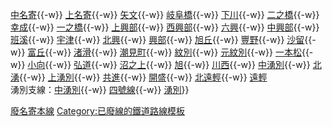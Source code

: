{{鐵道路線 |
| 模板名稱 = 名寄本線
| 名稱 = [[File:JR logo (hokkaido).svg|25px|北海道旅客鐵道|link=北海道旅客鐵道]] [[名寄本線]]（[[廢線]]）
| 代表色 = #2cb431
| 背景色 = #DDDDDD
| 車站列表 = [[名寄站|名寄]]{{-w}} [[中名寄站|中名寄]]{{-w}} [[上名寄站|上名寄]]{{-w}} [[矢文站|矢文]]{{-w}} [[岐阜橋站|岐阜橋]]{{-w}} [[下川站 (北海道)|下川]]{{-w}} [[二之橋站|二之橋]]{{-w}} [[幸成站|幸成]]{{-w}} [[一之橋站|一之橋]]{{-w}} [[上興部站|上興部]]{{-w}} [[西興部站|西興部]]{{-w}} [[六興站|六興]]{{-w}} [[中興部站|中興部]]{{-w}} [[班溪站|班溪]]{{-w}} [[宇津站|宇津]]{{-w}} [[北興站|北興]]{{-w}} [[興部站|興部]]{{-w}} [[旭丘站 (北海道)|旭丘]]{{-w}} [[豐野站 (北海道)|豐野]]{{-w}} [[沙留站|沙留]]{{-w}} [[富丘站|富丘]]{{-w}} [[渚滑站|渚滑]]{{-w}} [[潮見町站|潮見町]]{{-w}} [[紋別站|紋別]]{{-w}} [[元紋別站|元紋別]]{{-w}} [[一本松站 (紋別市)|一本松]]{{-w}} [[小向站|小向]]{{-w}} [[弘道站|弘道]]{{-w}} [[沼之上站|沼之上]]{{-w}} [[旭站 (北海道)|旭]]{{-w}} [[川西站 (北海道)|川西]]{{-w}} [[中湧別站|中湧別]]{{-w}} [[北湧站|北湧]]{{-w}} [[上湧別站|上湧別]]{{-w}} [[共進站|共進]]{{-w}} [[開盛站|開盛]]{{-w}} [[北遠輕站|北遠輕]]{{-w}} [[遠輕站|遠輕]]<br/>湧別支線：[[中湧別站|中湧別]]{{-w}} [[四號線站|四號線]]{{-w}} [[湧別站|湧別]]}}<noinclude>
[[Category:北海道旅客鐵道路線模板|廢名寄本線]]
[[Category:已廢線的鐵道路線模板]]
</noinclude>